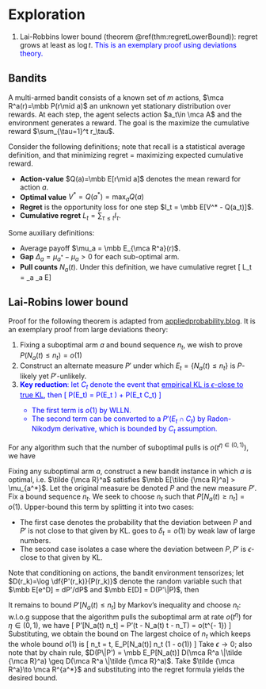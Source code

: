 # Exploration

1. Lai-Robbins lower bound (theorem \@ref(thm:regretLowerBound)): regret grows at least as $\log t$. <span style="color:blue">This is an exemplary proof using deviations theory.</span>

## Bandits {#bandits -}

:::{.definition #multiArmBandit name="multiarmed bandits"}
A multi-armed bandit consists of a known set of $m$ actions, $\mca R^a(r)=\mbb P(r\mid a)$ an unknown yet stationary distribution over rewards. At each step, the agent selects action $a_t\in \mca A$ and the environment generates a reward. The goal is the maximize the cumulative reward $\sum_{\tau=1}^t r_\tau$. 
:::

:::{.definition name="regret"}
Consider the following definitions; note that recall is a statistical average definition, and that minimizing regret = maximizing expected cumulative reward. 

- **Action-value** $Q(a)=\mbb E[r\mid a]$ denotes the mean reward for action $a$. 
- **Optimal value** $V^* = Q(a^*) = \max_a Q(a)$
- **Regret** is the opportunity loss for one step $I_t = \mbb E[V^* - Q(a_t)]$. 
- **Cumulative regret** $L_t = \sum_{\tau \leq t} I_\tau$. 

Some auxiliary definitions: 

- Average payoff $\mu_a = \mbb E_{\mca R^a}(r)$. 
- **Gap** $\Delta_a = \mu_{a^*} - \mu_a>0$ for each sub-optimal arm. 
- **Pull counts** $N_a(t)$. Under this definition, we have cumulative regret 
\[ 
    L_t = \sum_a \Delta_a \cdot \mbb E\left[N_a(t)\right]
\] 
:::

## Lai-Robins lower bound {#lrLB -} 

:::{.remark #lrLB name="proof strategy"}
Proof for the following theorem is adapted from [appliedprobability.blog](https://appliedprobability.blog/2020/11/25/lai-robbins-lower-bound/). It is an exemplary proof from large deviations theory: 

1. Fixing a suboptimal arm $a$ and bound sequence $n_t$, we wish to prove $P(N_a(t) \leq n_t) = o(1)$ 
2. Construct an alternate measure $P'$ under which $E_t=\{N_a(t) \leq n_t\}$ is $P$-likely yet $P'$-unlikely. 
3. <span style="color:blue">**Key reduction**: let $C_t$ denote the event that <u>empirical KL is $\epsilon$-close to true KL</u>, then 
\[ 
    P(E_t) = P(E_t \cap \overline{C_t}) + P(E_t \cap C_t)
\] 
    - The first term is $o(1)$ by WLLN. 
    - The second term can be converted to a $P'(E_t\cap C_t)$ by Radon-Nikodym derivative, which is bounded by $C_t$ assumption. 
</span>
:::

:::{.theorem #regretLowerBound name="Lai-Robbins lower bound"}
For any algorithm such that the number of suboptimal pulls is $o(t^{\eta\in (0, 1)})$, we have 
\begin{align}
    L_t = \sum_{a\neq a^*} \df{1-\eta}{D(\mca R^a \| \mca R^{a^*})} \Delta_a \log t
\end{align}
:::

Fixing any suboptimal arm $a$, construct a new bandit instance in which $a$ is optimal, i.e. $\tilde {\mca R}^a$ satisfies $\mbb E[\tilde {\mca R}^a] > \mu_{a^*}$. Let the original measure be denoted $P$ and the new measure $P'$. Fix a bound sequence $n_t$. 
\begin{align}
    \mbb E_P[N_a(t)] 
    &\geq n_t \left(1 - P[N_a(t) \leq n_t]\right)
\end{align}
We seek to choose $n_t$ such that $P[N_a(t) \geq n_t]=o(1)$. Upper-bound this term by splitting it into two cases: 

- The first case denotes the probability that the deviation between $P$ and $P'$ is not close to that given by KL. goes to $\delta_t = o(1)$ by weak law of large numbers. 
- The second case isolates a case where the deviation between $P, P'$ is $\epsilon$-close to that given by KL. 

Note that conditioning on actions, the bandit environment tensorizes; let $D(r_k)=\log \df{P'(r_k)}{P(r_k)}$ denote the random variable such that $\mbb E[e^D] = dP'/dP$ and $\mbb E[D] = D(P'\|P)$, then 
\begin{align}
    P[N_a(t) \leq n_t] 
    &= P\left[
        N_a(t) \leq n_t \text{   and   } 
        \left| 
            D(P\|P') - \df 1 {n_t} \sum_{k=1}^{n_t} D(r_k)
        \right| > \epsilon 
    \right] \\ 
    &\quad + P\left[
        N_a(t) \leq n_t \text{   and   } 
        \left| 
            D(P\|P') - \df 1 {n_t} \sum_{k=1}^{n_t} D(r_k)
        \right| \leq \epsilon 
    \right] \\ 
    &\leq P\left[
       \left| 
            D(P\|P') - \df 1 {n_t} \sum_{k=1}^{n_t} D(r_k)
        \right| > \epsilon 
    \right] \\ 
    &\quad + \mbb E_{P'}\left[
        \exp \left(
            \sum_{k=1}^{n_t} D(r_k) 
        \right)_{\leq n_t [D(P\|P')+\epsilon]} P' \left[
        N_a(t) \leq n_t
        \right]
    \right] \\ 
    &\leq \delta_t + \exp \left( 
        n_t [D(P\|P') + \epsilon]
    \right) P'[N_a(t) \leq n_t] 
\end{align}

It remains to bound $P'[N_a(t) \leq n_t]$ by Markov's inequality and choose $n_t$: w.l.o.g suppose that the algorithm pulls the suboptimal arm at rate $o(t^\eta)$ for $\eta\in (0, 1)$, we have 
\[ 
    P'[N_a(t) \leq n_t] = P'(t - N_a(t) \geq t - n_T) 
    \leq \df{\mbb E_{P'}[t - N_a(t)]}{t-n_t} = o(t^{\eta - 1}) 
\] 
Substituting, we obtain the bound on 
\begin{align}
    P'[N_a(t) \leq n_t] 
    &\leq \delta_t + \exp \left( 
        n_t [D(P\|P') + \epsilon]
    \right) o(t^{\eta - 1})
\end{align}
The largest choice of $n_t$ which keeps the whole bound $o(1)$ is 
\[ 
    n_t = \df{1-\eta}{D(P\|P') + \epsilon} \log t, \quad 
    \mbb E_P[N_a(t)] \geq n_t (1 - o(1)) 
\] 
Take $\epsilon\to 0$; also note that by chain rule, $D(P\|P') = \mbb E_P[N_a(t)] D(\mca R^a \|\tilde {\mca R}^a) \geq D(\mca R^a \|\tilde {\mca R}^a)$. Take $\tilde {\mca R^a}\to \mca R^{a^*}$ and substituting into the regret formula yields the desired bound. 